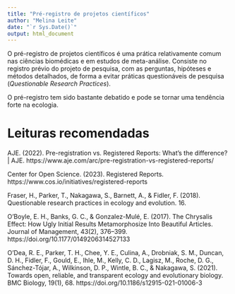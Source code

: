 ```yaml
---
title: "Pré-registro de projetos científicos"
author: "Melina Leite"
date: "`r Sys.Date()`"
output: html_document
---
```



O pré-registro de projetos científicos é uma prática relativamente comum nas ciências biomédicas e em estudos de meta-análise. 
Consiste no registro prévio do projeto de pesquisa, com as perguntas, hipóteses e métodos detalhados, de forma a evitar práticas questionáveis de pesquisa (_Questionable Research Practices_).

O pré-registro tem sido bastante debatido e pode se tornar uma tendência forte na ecologia.

# Leituras recomendadas

AJE. (2022). Pre-registration vs. Registered Reports: What’s the difference? | AJE. https://www.aje.com/arc/pre-registration-vs-registered-reports/

Center for Open Science. (2023). Registered Reports. https://www.cos.io/initiatives/registered-reports

Fraser, H., Parker, T., Nakagawa, S., Barnett, A., & Fidler, F. (2018). Questionable research practices in ecology and evolution. 16.

O’Boyle, E. H., Banks, G. C., & Gonzalez-Mulé, E. (2017). The Chrysalis Effect: How Ugly Initial Results Metamorphosize Into Beautiful Articles. Journal of Management, 43(2), 376–399. https://doi.org/10.1177/0149206314527133

O’Dea, R. E., Parker, T. H., Chee, Y. E., Culina, A., Drobniak, S. M., Duncan, D. H., Fidler, F., Gould, E., Ihle, M., Kelly, C. D., Lagisz, M., Roche, D. G., Sánchez-Tójar, A., Wilkinson, D. P., Wintle, B. C., & Nakagawa, S. (2021). Towards open, reliable, and transparent ecology and evolutionary biology. BMC Biology, 19(1), 68. https://doi.org/10.1186/s12915-021-01006-3
